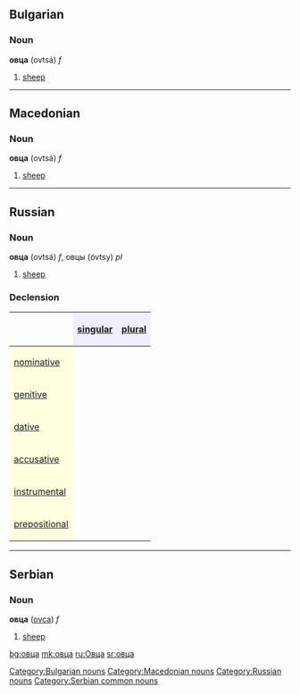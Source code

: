 ==Bulgarian==
===Noun===
'''овца''' (ovtsá) ''f''
#[[sheep]]


----
==Macedonian==
===Noun===
'''овца''' (ovtsá) ''f''
#[[sheep]]


----
==Russian==
===Noun===
'''овца''' (ovtsá) ''f'', овцы (óvtsy) ''pl''
#[[sheep]]

===Declension===
{| border="1" cellpadding="4" cellspacing="0"
!
! style="background-color: #EFEFFF" align="center"|[[singular]]
! style="background-color: #EFEFFF" align="center"|[[plural]]
|-
! style="background-color: #FFFFE0" align="left"|[[nominative case|nominative]]
| align="center"|{{RUchar|овца́}}
| align="center"|{{RUchar|о́вцы}}
|-
! style="background-color: #FFFFE0" align="left"|[[genitive case|genitive]]
| align="center"|{{RUchar|овцы́}}
| align="center"|{{RUchar|ове́ц}}
|-
! style="background-color: #FFFFE0" align="left"|[[dative case|dative]]
| align="center"|{{RUchar|овце́}}
| align="center"|{{RUchar|о́вцам}}
|-
! style="background-color: #FFFFE0" align="left"|[[accusative case|accusative]]
| align="center"|{{RUchar|овцу́}}
| align="center"|{{RUchar|ове́ц}}
|-
! style="background-color: #FFFFE0" align="left"|[[instrumental case|instrumental]]
| align="center"|{{RUchar|овцо́й, овцо́ю}}
| align="center"|{{RUchar|о́вцами}}
|-
! style="background-color: #FFFFE0" align="left"|[[prepositional case|prepositional]]
| align="center"|{{RUchar|об овце́}}
| align="center"|{{RUchar|об о́вцах}}
|}


----
==Serbian==
===Noun===
'''овца''' ([[ovca]]) ''f''
#[[sheep]]

[[Category:Bulgarian nouns]]
[[Category:Macedonian nouns]]
[[Category:Russian nouns]]
[[Category:Serbian common nouns]]

[[bg:овца]]
[[mk:овца]]
[[ru:Овца]]
[[sr:овца]]